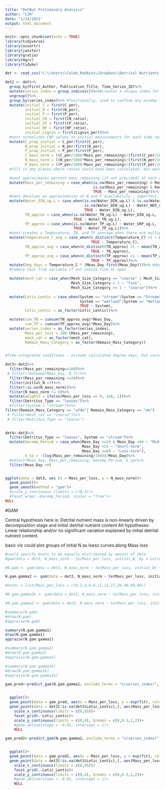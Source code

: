 ```yaml
---
title: "DetNut Preliminary Analysis"
author: "CJR"
date: "1/24/2021"
output: html_document
---
```


```r
knitr::opts_chunk$set(echo = TRUE)
library(tidyverse)
library(assertr)
library(janitor)
library(gratia)
library(mgcv)
library(tidymv)

```

```r


det <- read_csv("C:\\Users\\Caleb_Robbins\\Dropbox\\Detrital Nutrients Synth\\DetNutSynth_Database.csv")

```



```r
det2 <- det%>%
  group_by(First_Author, Publication_Title, Time_Series_ID)%>%
  mutate(series_index = group_indices())%>%#creates a unique index for each time series
  ungroup()%>%
  group_by(series_index)%>% #functionally, used to confine any window functions like first() to a time series rather than the first observation of whole dataframe
  mutate(initial_C = first(C_per),
         initial_N = first(N_per),
         initial_P = first(P_per),
         initial_CN = first(CN_ratio),
         initial_CP = first(CP_ratio),
         initial_NP = first(NP_ratio),
         initial_Lignin = first(Lignin_per))%>%
  #next normalizes CNP values to initial measurements for each time series and to initial masses as in Manzoni
  mutate(C_prop_initial = C_per/first(C_per),
         N_prop_initial = N_per/first(N_per),
         P_prop_initial = P_per/first(P_per),
         C_mass_norm = ((C_per/100)*Mass_per_remaining)/(first(C_per/100)*first(Mass_per_remaining)),
         N_mass_norm = ((N_per/100)*Mass_per_remaining)/(first(N_per/100)*first(Mass_per_remaining)),
         P_mass_norm = ((P_per/100)*Mass_per_remaining)/(first(P_per/100)*first(Mass_per_remaining)))%>%
  #fill in any places where ratios could have been calculated, but weren't

  #next approximates percent mass remaining (if not provided) at each measurement day from k value
  mutate(Mass_per_remaining = case_when(is.na(Mass_per_remaining) & Remain_Mass_Category == "afdm" ~ exp(-k*Meas_Day)*100,
                                        is.na(Mass_per_remaining) & Remain_Mass_Category == "dm" ~ exp(-k*Meas_Day)*100,
                                        TRUE ~ Mass_per_remaining))%>%
  #next develops an approximation of N and P availability - imperfect, but aggregates the N and P data together about as well as possible without assuming anything else
  mutate(Water_DIN_ug.L = case_when(is.na(Water_DIN_ug.L) & is.na(Water_NH4_ug.L) ~ Water_NO3_ug.L,
                                    is.na(Water_DIN_ug.L) ~ Water_NO3_ug.L + Water_NH4_ug.L,
                                    TRUE ~ Water_DIN_ug.L),
         TN_approx = case_when(is.na(Water_TN_ug.L) ~ Water_DIN_ug.L,
                               TRUE ~ Water_TN_ug.L),
         TP_approx = case_when(is.na(Water_TP_ug.L) ~ Water_SRP_ug.L,
                               TRUE ~ Water_TP_ug.L))%>%
  #next creates a Temperature, TN, and TP average when there are multiple values given - these NEEDS TO BE CHANGED INTO A TIME-WEIGHTED AVERAGE
  mutate(Temperature_C_avg = case_when(n_distinct(Temperature_C) >1 ~ mean(Temperature_C), 
                                       TRUE ~ Temperature_C),
         TN_approx_avg = case_when(n_distinct(TN_approx) >1 ~ mean(TN_approx), 
                                       TRUE ~ TN_approx),
         TP_approx_avg = case_when(n_distinct(TP_approx) >1 ~ mean(TP_approx), 
                                       TRUE ~ TP_approx))%>%
  mutate(Deg_days = Temperature_C * (Meas_Day-first(Meas_Day)))%>% #degree days
  #remove text from variable if not coarse fine or open

  mutate(mesh_cat = case_when(Mesh_Size_Category == "coarse" | Mesh_Size_Category == "fine" | Mesh_Size_Category == "open" ~ Mesh_Size_Category,
                              Mesh_Size_Category < 1 ~ "fine",
                              Mesh_Size_Category >= 1 ~ "coarse"))%>%
 
  mutate(Lotic_Lentic = case_when(System == "stream"|System == "Stream"|System == "Channel"|System == "river" ~ "Lotic",
                                  System == "wetland"|System == "Wetland"|System == "wetlands"|System == "marsh"|System == "lake"|System == "Lake"|System == "pond"|System == "reservoir" ~ "Lentic",
                                  TRUE ~ System),
         Lotic_Lentic = as_factor(Lotic_Lentic))%>%

  mutate(cum_TN = cumsum(TN_approx_avg)*Meas_Day,
         cum_TP = cumsum(TP_approx_avg)*Meas_Day)%>%
  mutate(series_index = as_factor(series_index),
         Mass_per_loss = 100-(Mass_per_remaining),
         mesh_cat = as_factor(mesh_cat),
         Remain_Mass_Category = as_factor(Remain_Mass_Category))


#Time-integrated conditions - already calculated degree days, but could do to approximate a cumulative N load, P load, etc.

```

```r
det3<-det2%>%
  filter(Mass_per_remaining<=100)%>%
 # filter(!between(Meas_Day, 0,7))%>%
  filter(Mass_per_remaining >=20)%>%
  filter(initial_N <3)%>%
  filter(!is.na(N_mass_norm))%>%
  filter(N_mass_norm != 0)%>%
  mutate(weights = ifelse(Mass_per_loss == 0, 1e6, 1))%>%
  filter(Detritus_Type == "leaves")%>%
  #filter(System = "stream")%>%>
filter(Remain_Mass_Category == "afdm"| Remain_Mass_Category == "dm")
 # filter(mesh_cat == "coarse")%>%
 # filter(Detritus_Type == "leaves")
  

```


```r

det4<-det3%>%
  filter(Detritus_Type == "leaves", System == "stream")%>%
  mutate(Decomp_Period = case_when(Meas_Day >=24 & Meas_Day <60 ~ "Mid-term",
                                   Meas_Day <24 ~ "Short-term",
                                   Meas_Day >=60 ~ "Late-term"),
         k_sp = -(log(Mass_per_remaining/100))/Meas_Day)%>%
  #select(Meas_Day, Mass_per_remaining, Decomp_Period, k_sp)%>%
  filter(Meas_Day >0)


ggplot(data = det3, aes (x = Mass_per_loss, y = N_mass_norm))+
  geom_point()+
  geom_smooth(method = "gam")+
  #scale_y_continuous (limits = c(0,3))+
  #facet_wrap(.~Decomp_Period, scales = "free")+
NULL

```

#GAM

Central hypothesis here is: Detrital nutrient mass is non-linearly driven by decomposition stage and initial detrital nutrient content
Alt hypotheses: Linear relationship and/or no significant variation explained by initial detrital nutrient content.

basic viz could plot groups of initial N as loess curves along Mass loss






```r

#could specify knots to be equally distributed by amount of data
#gam(data = det3, N_mass_norm ~ te(Mass_per_loss, initial_N, by = Lotic_Lentic)

#N.gam <- gam(data = det3, N_mass_norm ~ te(Mass_per_loss, initial_N) +s(series_index, bs = "re"), method = "REML") #this is really overestimating curves at high end in particular.

N.gam.gamma2 <- gam(data = det3, N_mass_norm ~ te(Mass_per_loss, initial_N, by = Lotic_Lentic, bs = "cr", k = c(15, 10)) + s(series_index, bs = "re"), method = "REML", family = Gamma(link = "log"))

#knots = list(Mass_per_loss = c(0,2,4,6,8,11,13,17,20,40,60,80))

#N.gam.gamma1k <- gam(data = det3, N_mass_norm ~ te(Mass_per_loss, initial_N, k = c(9, 5), by = Lotic_Lentic) +s(series_index, bs = "re"), knots = list(Mass_per_loss = c(0,3,7,12,17,20,40,60,80)), method = "REML", family = Gamma(link = "log"))

#N.gam.gamma2 <- gam(data = det3, N_mass_norm ~ te(Mass_per_loss, initial_N) +s(series_index, bs = "re"), method = "REML", family = Gamma(link = "inverse"))

#summary(N.gam)
#draw(N.gam)
#appraise(N.gam)

summary(N.gam.gamma1)
draw(N.gam.gamma1)
appraise(N.gam.gamma1)

#summary(N.gam.gamma2)
#draw(N.gam.gamma2)
#appraise(N.gam.gamma2)

#summary(N.gam.gamma1k)
#draw(N.gam.gamma1k)
#appraise(N.gam.gamma1k)

```


```r
gam_pred<-predict_gam(N.gam.gamma1, exclude_terms = "s(series_index)",  values = list(initial_N = c(0.4,0.5, 0.6,0.8, 1,2,2.5)))%>% mutate(initial_N = as_factor(initial_N))


  ggplot()+
  geom_point(data = gam_pred, aes(x = Mass_per_loss, y = exp(fit), color = initial_N))+
  geom_point(data = det3[!is.na(det3$Lotic_Lentic),], aes(Mass_per_loss, N_mass_norm), alpha = 0.05)+
    scale_x_continuous(limits = c(0,95))+
    facet_grid(.~Lotic_Lentic)+
    scale_y_continuous(limits = c(0,4), breaks = c(0,0.5,1,2))+
    #geom_abline(slope = -0.01, intercept = 1)+
    NULL


```

```r

gam_pred2<-predict_gam(N.gam.gamma2, exclude_terms = "s(series_index)",  values = list(initial_N = c(0.4,0.5, 0.6,0.8, 1,2,2.5)))%>% mutate(initial_N = as_factor(initial_N))


  ggplot()+
  geom_point(data = gam_pred2, aes(x = Mass_per_loss, y = exp(fit), color = initial_N))+
  geom_point(data = det3[!is.na(det3$Lotic_Lentic),], aes(Mass_per_loss, N_mass_norm), alpha = 0.05)+
    scale_x_continuous(limits = c(0,95))+
    facet_grid(.~Lotic_Lentic)+
    scale_y_continuous(limits = c(0,4), breaks = c(0,0.5,1,2))+
    #geom_abline(slope = -0.01, intercept = 1)+
    NULL

```
